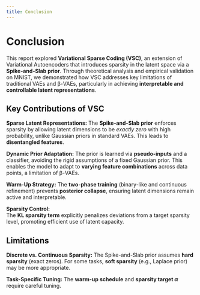 ```yaml
---
title: Conclusion
---
```


# Conclusion

This report explored **Variational Sparse Coding (VSC)**, an extension of Variational Autoencoders that introduces sparsity in the latent space via a **Spike-and-Slab prior**. Through theoretical analysis and empirical validation on MNIST, we demonstrated how VSC addresses key limitations of traditional VAEs and β-VAEs, particularly in achieving **interpretable and controllable latent representations**.

## Key Contributions of VSC

**Sparse Latent Representations:**
The **Spike-and-Slab prior** enforces sparsity by allowing latent dimensions to be *exactly zero* with high probability, unlike Gaussian priors in standard VAEs. This leads to **disentangled features**.

**Dynamic Prior Adaptation:**
The prior is learned via **pseudo-inputs** and a classifier, avoiding the rigid assumptions of a fixed Gaussian prior. This enables the model to adapt to **varying feature combinations** across data points, a limitation of β-VAEs.

**Warm-Up Strategy:**
The **two-phase training** (binary-like and continuous refinement) prevents **posterior collapse**, ensuring latent dimensions remain active and interpretable.  

**Sparsity Control:**  
The **KL sparsity term** explicitly penalizes deviations from a target sparsity level, promoting efficient use of latent capacity.

## Limitations

**Discrete vs. Continuous Sparsity:**
The Spike-and-Slab prior assumes **hard sparsity** (exact zeros). For some tasks, **soft sparsity** (e.g., Laplace prior) may be more appropriate.  

**Task-Specific Tuning:**
The **warm-up schedule** and **sparsity target $\alpha$** require careful tuning.  